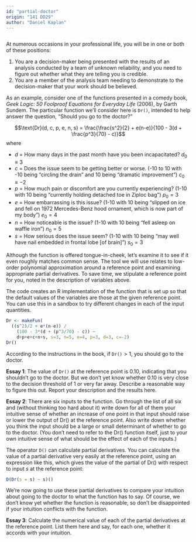 ```yaml
---
id: "partial-doctor"
origin: "141 DD29"
author: "Daniel Kaplan"
---
```


```r
```

At numerous occasions in your professional life, you will be in one or both of these positions:

1. You are a decision-maker being presented with the results of an analysis conducted by a team of unknown reliability, and you need to figure out whether what they are telling  you is credible.
2. You are a member of the analysis team needing to demonstrate to the decision-maker that your work should be believed.

As an example, consider one of the functions presented in a comedy book, *Geek Logic: 50 Foolproof Equations for Everyday Life* (2006), by Garth Sundem. The particular function we'll consider here is `Dr()`, intended to help answer the question, "Should you go to the doctor?"


$$\text{Dr}(d, c, p,  e,  n, s) = \frac{\frac{s^2}{2} + e(n-e)}{100 -  3(d + \frac{p^3}{70} - c)}$$  where

- $d$ = How many days in the  past month have you been incapacitated? $d_0 \equiv 3$
- $c$ = Does the issue seem to  be getting better or worse. (-10 to  10 with -10 being "circling the drain" and 10 being "dramatic improvement") $c_0 \equiv -2$
- $p$ = How much pain or discomfort are you currently experiencing? (1-10 with  10 being "currently holding detached toe in  Ziploc bag") $p_0 = 3$
- $e$ = How embarrassing is this issue? (1-10 with 10 being "slipped on  ice and fell on  1972 Mercedes-Benz  hood ornament, which is now part of my body") $e_0 = 4$
- $n$ = How noticeable is the issue? (1-10 with 10 being "fell asleep on  waffle iron") $n_0 = 5$
- $s$ = How serious does the issue seem? (1-10 with  10 being "may well have nail embedded in frontal lobe [of brain]") $s_0 = 3$

Although the function is offered tongue-in-cheek, let's examine it to see if it even roughly matches common sense. The tool we will use relates to low-order polynomial approximation around a reference point and examining appropriate partial derivatives. To save time, we stipulate a reference point for you, noted in the description of variables above. 

::: {.scaffolding}
The code creates an R implementation of the function that is set up so that the default values of the variables are those at the given reference point. You can use this in a sandbox to try different changes in each of the input quantities.




```r

Dr <- makeFun(
  ((s^2)/2 + e*(n-e)) /
    (100 - 3*(d + (p^3/70) - c)) ~
    d+p+e+c+n+s, s=3, n=5, e=4, p=3, d=3, c=-2)
Dr()
```
:::


According to the instructions in the book, if `Dr()`$> 1$, you should go to the doctor.

**Essay 1**: The value of `Dr()` at the reference point is 0.10, indicating that you shouldn't go to the doctor. But we don't yet know whether 0.10 is very close to the decision threshold of 1 or very far away. Describe a reasonable way to figure this out. Report your description and the results here.

**Essay 2**: There are six inputs to the function. Go through the list of all six and (without thinking too hard about it) write down for all of them your intuitive sense of whether an increase of one point in that input should raise or lower the output of Dr() at the reference point. Also write down whether you think the input should be a large or small determinant of whether to go to the doctor. (You don't need to refer to the Dr() function  itself, just to your own intuitive sense of what should be the effect of each of the inputs.)

The operator `D()` can calculate partial derivatives. You can calculate the value of a partial derivative very easily at the reference point, using an expression like this, which gives the value of the partial of Dr() with respect to input $s$ at the reference point:

```r
D(Dr(s = s) ~ s)()
```

We're now going to use these partial derivatives to compare your intuition about going to the doctor to what the function has to say. Of course, we don't know yet  whether the function  is reasonable, so don't be disappointed if your intuition conflicts with the function.

**Essay 3**: Calculate the numerical value of each of the partial derivatives  at the reference point. List them here and say, for each one, whether it accords with your intuition.

